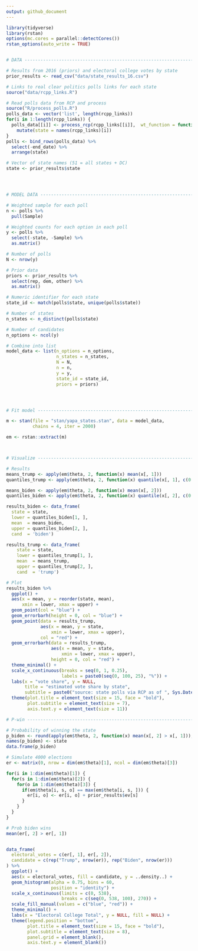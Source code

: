```yaml
---
output: github_document
---
```


```r
library(tidyverse)
library(rstan)
options(mc.cores = parallel::detectCores())
rstan_options(auto_write = TRUE)


# DATA --------------------------------------------------------------------

# Results from 2016 (priors) and electoral college votes by state
prior_results <- read_csv("data/state_results_16.csv")

# Links to real clear politics polls links for each state
source("data/rcpp_links.R")

# Read polls data from RCP and process 
source("R/process_polls.R")
polls_data <- vector('list', length(rcpp_links))
for(i in 1:length(rcpp_links)) {
  polls_data[[i]] <- process_rcp(rcpp_links[[i]],  wt_function = function(x) 1/x) %>%
    mutate(state = names(rcpp_links)[i])
}
polls <- bind_rows(polls_data) %>%
  select(-end_date) %>%
  arrange(state)

# Vector of state names (51 = all states + DC)
state <- prior_results$state




# MODEL DATA --------------------------------------------------------------

# Weighted sample for each poll
n <- polls %>%
  pull(Sample)

# Weighted counts for each option in each poll
y <- polls %>%
  select(-state, -Sample) %>%
  as.matrix()

# Number of polls
N <- nrow(y)

# Prior data
priors <- prior_results %>%
  select(rep, dem, other) %>%
  as.matrix()

# Numeric identifier for each state
state_id <- match(polls$state, unique(polls$state))

# Number of states
n_states <- n_distinct(polls$state)

# Number of candidates
n_options <- ncol(y)

# Combine into list
model_data <- list(n_options = n_options, 
                   n_states = n_states, 
                   N = N,
                   n = n,
                   y = y,
                   state_id = state_id,
                   priors = priors)




# Fit model ---------------------------------------------------------------

m <- stan(file = "stan/yapa_states.stan", data = model_data,
          chains = 4, iter = 2000)

em <- rstan::extract(m)



# Visualize ---------------------------------------------------------------

# Results
means_trump <- apply(em$theta, 2, function(x) mean(x[, 1]))
quantiles_trump <- apply(em$theta, 2, function(x) quantile(x[, 1], c(0.1, 0.9)))

means_biden <- apply(em$theta, 2, function(x) mean(x[, 2]))
quantiles_biden <- apply(em$theta, 2, function(x) quantile(x[, 2], c(0.1, 0.9)))

results_biden <- data_frame(
  state = state,
  lower = quantiles_biden[1, ],
  mean  = means_biden,
  upper = quantiles_biden[2, ],
  cand  = 'biden')

results_trump <- data_frame(
    state = state,
    lower = quantiles_trump[1, ],
    mean  = means_trump,
    upper = quantiles_trump[2, ],
    cand  = 'trump')

# Plot
results_biden %>%
  ggplot() +
  aes(x = mean, y = reorder(state, mean),
      xmin = lower, xmax = upper) +
  geom_point(col = "blue") +
  geom_errorbarh(height = 0, col = "blue") +
  geom_point(data = results_trump, 
             aes(x = mean, y = state,
                 xmin = lower, xmax = upper),
             col = "red") +
  geom_errorbarh(data = results_trump,
                 aes(x = mean, y = state,
                     xmin = lower, xmax = upper), 
                 height = 0, col = "red") +
  theme_minimal() +
  scale_x_continuous(breaks = seq(0, 1, 0.25),
                     labels = paste0(seq(0, 100, 25), "%")) +
  labs(x = "vote share", y = NULL,
       title = "estimated vote share by state",
       subtitle = paste0("source: state polls via RCP as of ", Sys.Date())) +
  theme(plot.title = element_text(size = 15, face = "bold"),
        plot.subtitle = element_text(size = 7),
        axis.text.y = element_text(size = 11))

# P-win --------------------------------------------------------------------

# Probability of winning the state
p_biden <- round(apply(em$theta, 2, function(x) mean(x[, 2] > x[, 1])), 3)
names(p_biden) <- state
data.frame(p_biden)

```



```r
# Simulate 4000 elections
er <- matrix(0, nrow = dim(em$theta)[1], ncol = dim(em$theta)[3])

for(i in 1:dim(em$theta)[1]) {
  for(s in 1:dim(em$theta)[2]) {
    for(o in 1:dim(em$theta)[3]) {
      if(em$theta[i, s, o] == max(em$theta[i, s, ])) {
        er[i, o] <- er[i, o] + prior_results$ev[s]
      }
    }
  }
}

# Prob biden wins
mean(er[, 2] > er[, 1])


data_frame(
  electoral_votes = c(er[, 1], er[, 2]),
  candidate = c(rep("Trump", nrow(er)), rep("Biden", nrow(er)))
) %>% 
  ggplot() +
  aes(x = electoral_votes, fill = candidate, y = ..density..) +
  geom_histogram(alpha = 0.75, bins = 60,
                 position = "identity") +
  scale_x_continuous(limits = c(0, 538),
                     breaks = c(seq(0, 538, 100), 270)) +
  scale_fill_manual(values = c("blue", "red")) +
  theme_minimal() +
  labs(x = "Electoral College Total", y = NULL, fill = NULL) +
  theme(legend.position = "bottom",
        plot.title = element_text(size = 15, face = "bold"),
        plot.subtitle = element_text(size = 8),
        panel.grid = element_blank(),
        axis.text.y = element_blank())


```
